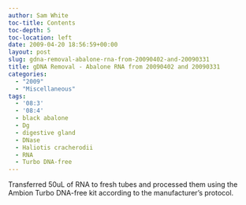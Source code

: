 ```yaml
---
author: Sam White
toc-title: Contents
toc-depth: 5
toc-location: left
date: 2009-04-20 18:56:59+00:00
layout: post
slug: gdna-removal-abalone-rna-from-20090402-and-20090331
title: gDNA Removal - Abalone RNA from 20090402 and 20090331
categories:
  - "2009"
  - "Miscellaneous"
tags:
  - '08:3'
  - '08:4'
  - black abalone
  - Dg
  - digestive gland
  - DNase
  - Haliotis cracherodii
  - RNA
  - Turbo DNA-free
---
```


Transferred 50uL of RNA to fresh tubes and processed them using the Ambion Turbo DNA-free kit according to the manufacturer's protocol.
